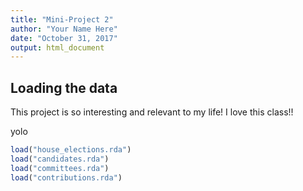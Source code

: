 ```yaml
---
title: "Mini-Project 2"
author: "Your Name Here"
date: "October 31, 2017"
output: html_document
---
```



## Loading the data

This project is so interesting and relevant to my life! I love this class!!

yolo

```r
load("house_elections.rda")
load("candidates.rda")
load("committees.rda")
load("contributions.rda")
```
